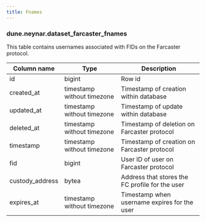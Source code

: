 ```yaml
---
title: Fnames
---
```


### **dune.neynar.dataset_farcaster_fnames**

This table contains usernames associated with FIDs on the Farcaster protocol.

| **Column name**       | **Type**                        | **Description**                                           |
| --------------------- | ------------------------------- | --------------------------------------------------------- |
| id                    | bigint                          | Row id                                                    |
| created\_at           | timestamp without timezone      | Timestamp of creation within database                     |
| updated\_at           | timestamp without timezone      | Timestamp of update within database                       |
| deleted\_at           | timestamp without timezone      | Timestamp of deletion on Farcaster protocol               |
| timestamp             | timestamp without timezone      | Timestamp of creation on Farcaster protocol               |
| fid                   | bigint                          | User ID of user on Farcaster protocol                     |
| custody\_address      | bytea                           | Address that stores the FC profile for the user           |
| expires\_at           | timestamp without timezone      | Timestamp when username expires for the user              |
